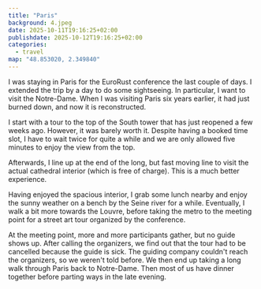 ```yaml
---
title: "Paris"
background: 4.jpeg
date: 2025-10-11T19:16:25+02:00
publishdate: 2025-10-12T19:16:25+02:00
categories:
  - travel
map: "48.853020, 2.349840"
---
```


I was staying in Paris for the EuroRust conference the last couple of days.
I extended the trip by a day to do some sightseeing. In particular, I want
to visit the Notre-Dame. When I was visiting Paris six years earlier, it had
just burned down, and now it is reconstructed.

<Gallery>
  <Rimg
    src="1.jpeg"
    caption="Cité des Sciences et de l'Industrie where the conference took place."
  />
  <Rimg src="2.jpeg" caption="A mural near the hotel I stayed at." />
</Gallery>

<Gallery large="true">
  <Rimg src="4.jpeg" caption="Notre-Dame" />
  <Rimg
    src="6.jpeg"
    caption="Spiral staircase in the South tower of Notre-Dame."
  />
</Gallery>

I start with a tour to the top of the South tower that has just reopened a few
weeks ago. However, it was barely worth it. Despite having a booked time slot,
I have to wait twice for quite a while and we are only allowed five minutes to
enjoy the view from the top.

<Rimg
  src="7.jpeg"
  caption="View from the South tower (can you spot the
Panthéon?)"
/>
<Rimg
  src="9.jpeg"
  caption="View from the South tower (spot the Eiffel tower and the long queue for Notre-Dame)"
/>

<Gallery>
  <Rimg src="8.jpeg" alt="View from the South Tower" />
  <Rimg
    src="10.jpeg"
    caption="One of the bells, it is the second largest in France."
  />
  <Rimg src="11.jpeg" alt="Gargoyles" />
</Gallery>

Afterwards, I line up at the end of the long, but fast moving line to visit the
actual cathedral interior (which is free of charge). This is a much better
experience.

<Gallery large="true">
  <Rimg src="12.jpeg" alt="Notre-Dame" />
  <Rimg src="13.jpeg" alt="Notre-Dame" />
  <Rimg src="15.jpeg" alt="Notre-Dame" />
</Gallery>

<Gallery>
  <Rimg src="14.jpeg" alt="Notre-Dame" />
  <Rimg src="16.jpeg" alt="Notre-Dame" />
  <Rimg src="17.jpeg" alt="Notre-Dame" />
</Gallery>

Having enjoyed the spacious interior, I grab some lunch nearby and
enjoy the sunny weather on a bench by the Seine river for a while. Eventually,
I walk a bit more towards the Louvre, before taking the metro to the meeting
point for a street art tour organized by the conference.

At the meeting point, more and more participants gather, but no guide shows up.
After calling the organizers, we find out that the tour had to be cancelled
because the guide is sick. The guiding company couldn't reach the organizers, so
we weren't told before. We then end up taking a long walk through Paris back to
Notre-Dame. Then most of us have dinner together before parting ways in the late
evening.

<Gallery>
  <Rimg src="18.jpeg" caption="The Louvre." />
  <Rimg src="19.jpeg" alt="Fountain" />
  <Rimg src="20.jpeg" alt="A small palace." />
  <Rimg src="21.jpeg" caption="The Panthéon." />
</Gallery>

<Rimg src="23.jpeg" caption="Back to Notre-Dame." />

